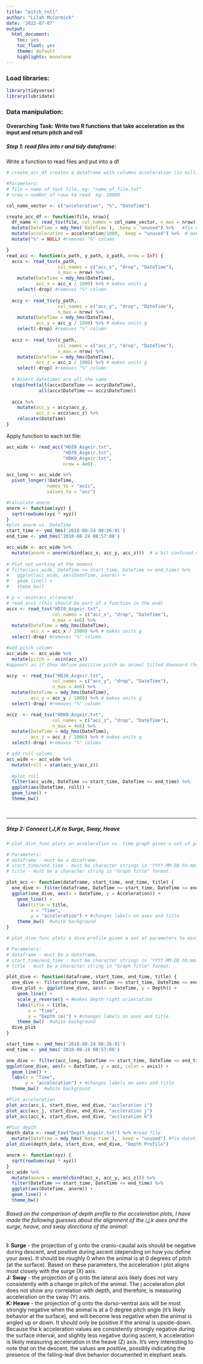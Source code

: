 ```yaml
---
title: "pitch_roll"
author: "Lilah McCormick"
date: '2022-07-07'
output: 
  html_document:
    toc: yes
    toc_float: yes 
    theme: default 
    highlights: monotone
---
```

### Load libraries: 
```r
library(tidyverse)
library(lubridate)
```

### Data manipulation: 
#### Overarching Task: Write two R functions that take acceleration as the input and return pitch and roll


##### Step 1: read files into r and tidy dataframe:   
Write a function to read files and put into a df   
```r
# create_acc_df creates a dataframe with columns acceleration (in millig?) and DateTime to minimize repetitive coding. 

#Parameters: 
# file = name of text file. eg: "name_of_file.txt"
# nrow = number of rows to read. eg: 10000

col_name_vector <- c("acceleration", "%", "DateTime")

create_acc_df <- function(file, nrow){
  df_name <- read_tsv(file, col_names = col_name_vector, n_max = nrow) %>% 
  mutate(DateTime = mdy_hms(`DateTime`), .keep = "unused") %>%   #fix datetime
  mutate(acceleration = acceleration/1000, .keep = "unused") %>%  # makes units milli-g
  mutate("%" = NULL) #removes "%" column 

}
read_acc <- function(x_path, y_path, z_path, nrow = Inf) {
  accx <- read_tsv(x_path, 
                   col_names = c("acc_x", "drop", "DateTime"), 
                   n_max = nrow) %>% 
    mutate(DateTime = mdy_hms(DateTime), 
           acc_x = acc_x / 1000) %>% # makes units g
    select(-drop) #removes "%" column 
  
  accy <- read_tsv(y_path, 
                   col_names = c("acc_y", "drop", "DateTime"), 
                   n_max = nrow) %>% 
    mutate(DateTime = mdy_hms(DateTime), 
           acc_y = acc_y / 1000) %>% # makes units g
    select(-drop) #removes "%" column 
  
  accz <- read_tsv(z_path, 
                   col_names = c("acc_z", "drop", "DateTime"), 
                   n_max = nrow) %>% 
    mutate(DateTime = mdy_hms(DateTime), 
           acc_z = acc_z / 1000) %>% # makes units g
    select(-drop) #removes "%" column 
  
  # Assert datetimes are all the same
  stopifnot(all(accx$DateTime == accy$DateTime),
            all(accx$DateTime == accz$DateTime))
  
  accx %>% 
    mutate(acc_y = accy$acc_y,
           acc_z = accz$acc_z) %>% 
    relocate(DateTime)
}
```
Apply function to each txt file:  
```r
acc_wide <- read_acc("HDI0_Asgeir.txt", 
                     "HDJ0_Asgeir.txt", 
                     "HDK0_Asgeir.txt", 
                     nrow = 4e6)
```

```r
acc_long <- acc_wide %>% 
  pivot_longer(!DateTime, 
               names_to = "axis", 
               values_to = "acc")
```

```r
#calculate anorm
anorm <- function(xyz) {
  sqrt(rowSums(xyz * xyz))
}
#plot anorm vs. DateTime
start_time <- ymd_hms('2018-08-24 08:26:01')
end_time <- ymd_hms('2018-08-24 08:57:00')

acc_wide <- acc_wide %>% 
  mutate(anorm = anorm(cbind(acc_x, acc_y, acc_z)))  # a bit confused on what this does still 
  
# Plot not working at the moment 
# filter(acc_wide, DateTime >= start_time, DateTime <= end_time) %>% 
#   ggplot(acc_wide, aes(DateTime, anorm)) +
#   geom_line() +
#   theme_bw()

```

```r
# p = -asin(acc_x)(anorm)
# read_accx (this should be part of a function in the end)
accx <- read_tsv("HDI0_Asgeir.txt", 
                 col_names = c("acc_x", "drop", "DateTime"), 
                 n_max = 4e6) %>% 
  mutate(DateTime = mdy_hms(DateTime), 
         acc_x = acc_x / 1000) %>% # makes units g
  select(-drop) #removes "%" column 

#add pitch column 
acc_wide <- acc_wide %>% 
  mutate(pitch = -asin(acc_x))
#appears as if they define positive pitch as animal tilted downward (head-first). 

```

```r
accy  <- read_tsv("HDJ0_Asgeir.txt", 
                 col_names = c("acc_y", "drop", "DateTime"), 
                 n_max = 4e6) %>% 
  mutate(DateTime = mdy_hms(DateTime), 
         acc_y = acc_y / 1000) %>% # makes units g
  select(-drop) #removes "%" column 

accz  <- read_tsv("HDK0_Asgeir.txt", 
                 col_names = c("acc_z", "drop", "DateTime"), 
                 n_max = 4e6) %>% 
  mutate(DateTime = mdy_hms(DateTime), 
         acc_z = acc_z / 1000) %>% # makes units g
  select(-drop) #removes "%" column 

# add roll column 
acc_wide <- acc_wide %>% 
  mutate(roll = atan(acc_y/acc_z))  
  
  #plot roll
  filter(acc_wide, DateTime >= start_time, DateTime <= end_time) %>% 
  ggplot(aes(DateTime, roll)) +
  geom_line() +
  theme_bw()

  
```



____________________________________________________________________________________




##### Step 2: Connect I,J,K to Surge, Sway, Heave
```r
# plot_dive_func plots an acceleration vs. time graph given a set of parameters to minimize repetition of code when plotting acceleration  profiles at multiple timescales.

# Parameters: 
# dataframe - must be a dataframe. 
# start_time/end_time - must be character strings in 'YYYY-MM-DD hh:mm:ss' format.
# title - must be a character string in "Graph Title" format. 

plot_acc <- function(dataframe, start_time, end_time, title) {
  one_dive <- filter(dataframe, DateTime >= start_time, DateTime <= end_time)
  ggplot(one_dive, aes(x = DateTime, y = Acceleration)) +
    geom_line() +
    labs(title = title,
         x = "Time",
         y = "acceleration") + #changes labels on axes and title 
    theme_bw()  #white background
}
```

```r
# plot_dive_func plots a dive profile given a set of parameters to minimize repetition of code when plotting dive profiles at multiple timescales.

# Parameters: 
# dataframe - must be a dataframe. 
# start_time/end_time - must be character strings in 'YYYY-MM-DD hh:mm:ss' format.
# title - must be a character string in "Graph Title" format. 

plot_dive <- function(dataframe, start_time, end_time, title) {
  one_dive <- filter(dataframe, DateTime >= start_time, DateTime <= end_time)
  dive_plot <- ggplot(one_dive, aes(x = DateTime, y = Depth)) +
    geom_line() +
    scale_y_reverse() + #makes depth right orientation 
    labs(title = title,
        x = "Time",
        y = "Depth (m)") + #changes labels on axes and title 
    theme_bw()  #white background
  dive_plot
}
```


```r
start_time <- ymd_hms('2018-08-24 08:26:01')
end_time <- ymd_hms('2018-08-24 08:57:00')

one_dive <- filter(acc_long, DateTime >= start_time, DateTime <= end_time)
ggplot(one_dive, aes(x = DateTime, y = acc, color = axis)) +
  geom_line() +
  labs(x = "Time",
       y = "acceleration") + #changes labels on axes and title 
  theme_bw()  #white background

#Plot acceleration
plot_acc(acc_i, start_dive, end_dive, "accleration i")
plot_acc(acc_j, start_dive, end_dive, "accleration j")
plot_acc(acc_k, start_dive, end_dive, "accleration k")

#Plot depth 
depth_data <- read_tsv("Depth_Asgeir.txt") %>% #read file 
  mutate(DateTime = mdy_hms(`Date time`), .keep = "unused") #fix datetime
plot_dive(depth_data, start_dive, end_dive, "Depth Profile")

```

```r
anorm <- function(xyz) {
  sqrt(rowSums(xyz * xyz))
}
acc_wide %>% 
  mutate(anorm = anorm(cbind(acc_x, acc_y, acc_z))) %>% 
  filter(DateTime >= start_time, DateTime <= end_time) %>% 
  ggplot(aes(DateTime, anorm)) +
  geom_line() +
  theme_bw()
```


######  Based on the comparison of depth profile to the acceleration plots, I have made the following guesses about the alignment of the i,j,k axes and the surge, heave, and sway directions of the animal:    

**I: Surge** - the projection of g onto the cranio-caudal axis should be negative during descent, and positive during ascent (depending on how you define your axes). It should be roughly 0 when the animal is at 0 degrees of pitch (at the surface). Based on these parameters, the acceleration i plot aligns most closely with the surge (X) axis.   
**J: Sway** - the projection of g onto the lateral axis likely does not vary consistently with a change in pitch of the animal. The j acceleration plot does not show any correlation with depth, and therefore, is measuring acceleration on the sway (Y) axis.   
**K: Heave** - the projection of g onto the dorso-ventral axis will be most strongly negative when the animal is at a 0 degree pitch angle (it's likely behavior at the surface), and will become less negative when the animal is angled up or down. It should only be positive if the animal is upside-down. Because the k acceleration values are consistently strongly negative during the surface interval, and slightly less negative during ascent, k acceleration is likely measuring acceleration in the heave (Z) axis. It's very interesting to note that on the descent, the values are positive, possibly indicating the presence of the falling-leaf dive behavior documented in elephant seals. 